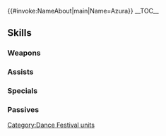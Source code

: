 {{#invoke:NameAbout|main|Name=Azura}}{{HeroPage Tabs}}
{{Hero Infobox
|Name=Azura
|Title=Lady of Ballads
|GrowthModifier=None
|WeaponType=Green Axe
|MoveType=Infantry
|Origin=Fire Emblem Fates
|Gender=Female
|actorEN=Rena Strober
|actorJP=Lynn
|artist=kaya8
|releaseDate=September 29, 2017
|TagID=舞踏祭黒アクア
|InternalID=176
|Properties=refresher,special,specRate_202202
|cv1=11
|cv2=100300
|description=A mysterious songstress who appeared at the theater in Cyrkensia. Has overwhelming singing abilities. Appears in Fire Emblem Fates.
}}
__TOC__
{{Stats Page|Hero=Azura: Lady of Ballads
|Lv1HP=16|Lv1ATK=6|Lv1SPD=8|Lv1DEF=3|Lv1RES=6
|GRHP=45|GRATK=60|GRSPD=60|GRDEF=40|GRRES=50
}}
==Skills==
===Weapons===
{{Weapons Table
|weapon1=Iron Axe
|weapon1Default=1
|weapon1Unlock=1
|weapon2=Steel Axe
|weapon2Default=3
|weapon2Unlock=2
|weapon3=Silver Axe
|weapon3Default=4
|weapon3Unlock=3
|weapon4=Urðr
|weapon4Default=5
|weapon4Unlock=5
}}
===Assists===
{{Assists Table
|assist1=Sing
|assist1Default=4
|assist1Unlock=3
}}
===Specials===
{{Specials Table}}
===Passives===
{{Passives Table
|passiveA1=Triangle Adept 1
|passiveA2=Triangle Adept 2
|passiveA3=Triangle Adept 3
|passiveA1Unlock=1
|passiveA2Unlock=2
|passiveA3Unlock=4
|passiveC1=Spur Res 1
|passiveC2=Drive Res 1
|passiveC3=Drive Res 2
|passiveC1Unlock=3
|passiveC2Unlock=4
|passiveC3Unlock=5
}}
{{Heroes Navbox}}
[[Category:Dance Festival units]]